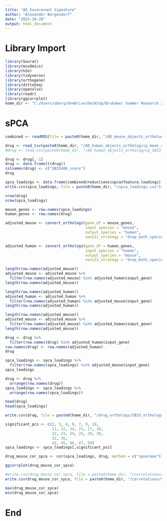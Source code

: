 ---
title: "AD Suvorexant Signature"
author: "Alexander Bergendorf"
date: "2023-10-20"
output: html_document
---

# Library Import
```{r}
library(Seurat)
library(mixOmics)
library(h2o)
library(tidyverse)
library(orthogene)
library(dittoSeq)
library(openxlsx)
library(readr)
library(ggcorrplot)
home_dir <- "C:/Users/aberg/OneDrive/Desktop/Brubaker Summer Research 2023"
```

# sPCA
```{r}
combined <- readRDS(file = paste0(home_dir, "/AD_mouse_objects_ortholog/mouse_spca_loadings.RData"))
```

```{r}
drug <- read_tsv(paste0(home_dir, "/AD_human_objects_ortholog/cp_mean_coeff_SB334867.tsv"))
#drug <- read.csv(paste0(home_dir, "/AD_human_objects_ortholog/cp_SB33_filtered.csv"), row.names = 1)
```

```{r}
drug <- drug[,-1]
drug <- data.frame(t(drug))
colnames(drug) <- c("SB33486_score")
drug
```

```{r}
spca_loadings <- data.frame(combined@reductions$spca@feature.loadings)
write.csv(spca_loadings, file = paste0(home_dir, "/spca_loadings.csv"))
```


```{r}
nrow(drug)
nrow(spca_loadings)
```

```{r}
mouse_genes <- row.names(spca_loadings)
human_genes <- row.names(drug)
```

```{r}
adjusted_mouse <- convert_orthologs(gene_df = mouse_genes,
                                    input_species = "mouse",
                                    output_species = "human",
                                    non121_strategy = "drop_both_species")
```

```{r}
adjusted_human <- convert_orthologs(gene_df = human_genes,
                                    input_species = "human",
                                    output_species = "mouse",
                                    non121_strategy = "drop_both_species")
```

```{r}
length(row.names(adjusted_mouse))
adjusted_mouse <- adjusted_mouse %>%
  filter(row.names(adjusted_mouse) %in% adjusted_human$input_gene)
length(row.names(adjusted_mouse))
```

```{r}
length(row.names(adjusted_human))
adjusted_human <- adjusted_human %>%
  filter(row.names(adjusted_human) %in% adjusted_mouse$input_gene)
length(row.names(adjusted_human))
```

```{r}
length(row.names(adjusted_mouse))
adjusted_mouse <- adjusted_mouse %>%
  filter(row.names(adjusted_mouse) %in% adjusted_human$input_gene)
length(row.names(adjusted_mouse))
```

```{r}
drug <- drug %>%
  filter(row.names(drug) %in% adjusted_human$input_gene)
row.names(drug) <- row.names(adjusted_human)
drug
```

```{r}
spca_loadings <- spca_loadings %>%
  filter(row.names(spca_loadings) %in% adjusted_mouse$input_gene)
spca_loadings
```

```{r}
drug <- drug %>%
  arrange(row.names(drug))
spca_loadings <- spca_loadings %>%
  arrange(row.names(spca_loadings))
```

```{r}
head(drug)
head(spca_loadings)
```

```{r}
write.csv(drug, file = paste0(home_dir, "/drug_orthologs/SB33_orthologs_spca.csv"), row.names = TRUE)
```


```{r}
significant_pcs <- c(2, 3, 4, 6, 7, 9, 10, 
                     11, 12, 14, 15, 17, 20,
                     22, 23, 24, 25, 29, 30,
                     32, 36,
                     42, 45, 46, 47, 50)
spca_loadings <- spca_loadings[,significant_pcs]
```


```{r}
drug_mouse_cor_spca <- cor(spca_loadings, drug, method = c("spearman"))
```

```{r}
ggcorrplot(drug_mouse_cor_spca)
```

```{r}
#write.csv(drug_mouse_cor_spca, file = paste0(home_dir, "/correlations/SB334867_spca_nofilter.csv"))
write.csv(drug_mouse_cor_spca, file = paste0(home_dir, "/correlations/SB334867_spca_filter.csv"))
```


```{r}
max(drug_mouse_cor_spca)
min(drug_mouse_cor_spca)
```


# End
```{r}

```

